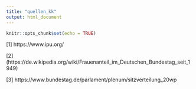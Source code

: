 ```yaml
---
title: "quellen_kk"
output: html_document
---
```


```r
knitr::opts_chunk$set(echo = TRUE)
```



[1] https://www.ipu.org/

[2] (https://de.wikipedia.org/wiki/Frauenanteil_im_Deutschen_Bundestag_seit_1949)

[3] https://www.bundestag.de/parlament/plenum/sitzverteilung_20wp